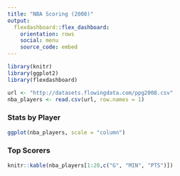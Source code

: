 ```yaml
---
title: "NBA Scoring (2008)"
output: 
  flexdashboard::flex_dashboard:
    orientation: rows
    social: menu
    source_code: embed
---
```


```r
library(knitr)
library(ggplot2)
library(flexdashboard)

url <- "http://datasets.flowingdata.com/ppg2008.csv"
nba_players <- read.csv(url, row.names = 1)
```

### Stats by Player {data-width=650}

```r
ggplot(nba_players, scale = "column")
```

### Top Scorers {data-width=350}

```r
knitr::kable(nba_players[1:20,c("G", "MIN", "PTS")])
```

